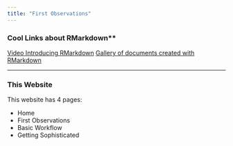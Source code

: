 ```yaml
---
title: "First Observations"
---
```


### Cool Links about RMarkdown**
[Video Introducing RMarkdown](https://rmarkdown.rstudio.com/lesson-1.html)
[Gallery of documents created with RMarkdown](https://rmarkdown.rstudio.com/gallery.html)


----


### This Website

This website has 4 pages: 

- Home
- First Observations
- Basic Workflow
- Getting Sophisticated
  
  



